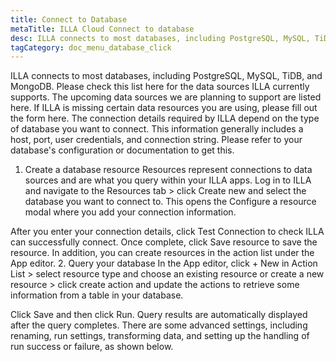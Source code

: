 ```yaml
---
title: Connect to Database
metaTitle: ILLA Cloud Connect to database
desc: ILLA connects to most databases, including PostgreSQL, MySQL, TiDB, and MongoDB
tagCategory: doc_menu_database_click
---
```



ILLA connects to most databases, including PostgreSQL, MySQL, TiDB, and MongoDB. Please check this list here for the data sources ILLA currently supports. The upcoming data sources we are planning to support are listed here. If ILLA is missing certain data resources you are using, please fill out the form here.
The connection details required by ILLA depend on the type of database you want to connect. This information generally includes a host, port, user credentials, and connection string. Please refer to your database's configuration or documentation to get this.
1. Create a database resource
Resources represent connections to data sources and are what you query within your ILLA apps. Log in to ILLA and navigate to the Resources tab > click Create new and select the database you want to connect to. This opens the Configure a resource modal where you add your connection information.


After you enter your connection details, click Test Connection to check ILLA can successfully connect. Once complete, click Save resource to save the resource. 
In addition, you can create resources in the action list under the App editor. 
2. Query your database
In the App editor, click + New in Action List > select resource type and choose an existing resource or create a new resource > click create action and update the actions to retrieve some information from a table in your database.

Click Save and then click Run. Query results are automatically displayed after the query completes. 
There are some advanced settings, including renaming, run settings, transforming data, and setting up the handling of run success or failure, as shown below.

